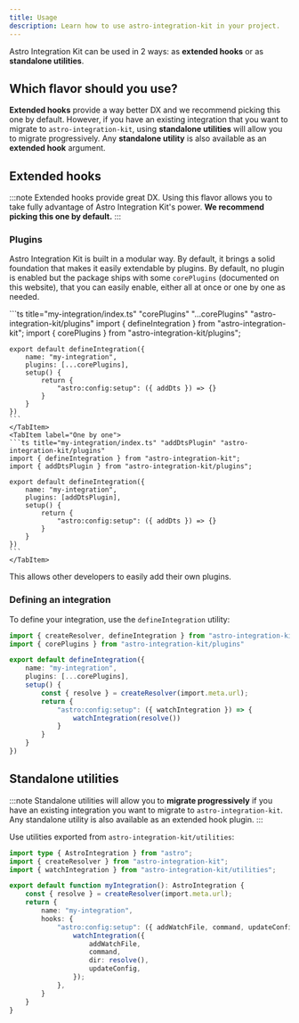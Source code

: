```yaml
---
title: Usage
description: Learn how to use astro-integration-kit in your project.
---
```


Astro Integration Kit can be used in 2 ways: as **extended hooks** or as **standalone utilities**.

## Which flavor should you use?

**Extended hooks** provide a way better DX and we recommend picking this one by default. However, if you have
an existing integration that you want to migrate to `astro-integration-kit`, using **standalone utilities**
will allow you to migrate progressively. Any **standalone utility** is also available as an **extended hook**
argument.

## Extended hooks

:::note
Extended hooks provide great DX. Using this flavor allows you to take fully advantage of Astro Integration Kit's
power. **We recommend picking this one by default.**
:::

### Plugins

Astro Integration Kit is built in a modular way. By default, it brings a solid foundation
that makes it easily extendable by plugins. By default, no plugin is enabled but the package ships
with some `corePlugins` (documented on this website), that you can easily enable, either all at once
or one by one as needed.

<Tabs>
    <TabItem label="All plugins">
    ```ts title="my-integration/index.ts" "corePlugins" "...corePlugins" "astro-integration-kit/plugins"
    import { defineIntegration } from "astro-integration-kit";
    import { corePlugins } from "astro-integration-kit/plugins";

    export default defineIntegration({
        name: "my-integration",
        plugins: [...corePlugins],
        setup() {
            return {
                "astro:config:setup": ({ addDts }) => {}
            }
        }
    })
    ```
    </TabItem>
    <TabItem label="One by one">
    ```ts title="my-integration/index.ts" "addDtsPlugin" "astro-integration-kit/plugins"
    import { defineIntegration } from "astro-integration-kit";
    import { addDtsPlugin } from "astro-integration-kit/plugins";

    export default defineIntegration({
        name: "my-integration",
        plugins: [addDtsPlugin],
        setup() {
            return {
                "astro:config:setup": ({ addDts }) => {}
            }
        }
    })
    ```
    </TabItem>
</Tabs>

This allows other developers to easily add their own plugins.

<Disabled>
    <LinkCard
    title="Using plugins (soon)"
    description="Learn how to use plugins to fully take advantage of Astro Integration Kit."
    href="#"
    />
</Disabled>

### Defining an integration

To define your integration, use the `defineIntegration` utility:

```ts title="my-integration/index.ts" "defineIntegration"
import { createResolver, defineIntegration } from "astro-integration-kit";
import { corePlugins } from "astro-integration-kit/plugins"

export default defineIntegration({
    name: "my-integration",
    plugins: [...corePlugins],
    setup() {
        const { resolve } = createResolver(import.meta.url);
        return {
            "astro:config:setup": ({ watchIntegration }) => {
                watchIntegration(resolve())
            }
        }
    }
})
```

<LinkCard
title="Learn more about defineIntegration"
description="A powerful wrapper around the standard Astro Integrations API. It allows to provide extra hooks, functionality and best-practices when creating Astro Integrations."
href="/core/define-integration/"
/>

## Standalone utilities

:::note
Standalone utilities will allow you to **migrate progressively** if you have an existing
integration you want to migrate to `astro-integration-kit`. Any standalone utility is also available
as an extended hook plugin.
:::

Use utilities exported from `astro-integration-kit/utilities`:

```ts title="integration/index.ts" "watchIntegration" "astro-integration-kit/utilities"
import type { AstroIntegration } from "astro";
import { createResolver } from "astro-integration-kit";
import { watchIntegration } from "astro-integration-kit/utilities";

export default function myIntegration(): AstroIntegration {
    const { resolve } = createResolver(import.meta.url);
    return {
        name: "my-integration",
        hooks: {
            "astro:config:setup": ({ addWatchFile, command, updateConfig }) => {
                watchIntegration({
                    addWatchFile,
                    command,
                    dir: resolve(),
                    updateConfig,
                });
            },
        }
    }
}
```
